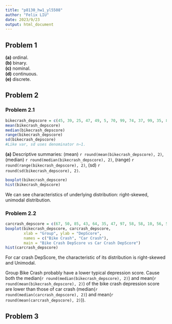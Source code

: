 ```yaml
---
title: "p8130_hw1_yl5508"
author: "Felix LIU"
date: 2023/9/23
output: html_document
---
```


## Problem 1

**(a)** ordinal.  
**(b)** binary.  
**(c)** nominal.  
**(d)** continuous.  
**(e)** discrete.  

## Problem 2

### Problem 2.1

```r
bikecrash_depscore = c(45, 39, 25, 47, 49, 5, 70, 99, 74, 37, 99, 35, 8, 59)
mean(bikecrash_depscore)
median(bikecrash_depscore)
range(bikecrash_depscore)
sd(bikecrash_depscore)
#Like var, sd uses denominator n−1.
```

**(a)** Descriptive summaries: (mean) `r round(mean(bikecrash_depscore), 2)`, (median) `r round(median(bikecrash_depscore), 2)`, (range) `r round(range(bikecrash_depscore), 2)`, (sd) `r round(sd(bikecrash_depscore), 2)`.

```r
boxplot(bikecrash_depscore)
hist(bikecrash_depscore)
```

We can see characteristics of underlying distribution: right-skewed,  unimodal distribution.

### Problem 2.2

```r
carcrash_depscore = c(67, 50, 85, 43, 64, 35, 47, 97, 58, 58, 10, 56, 50)
boxplot(bikecrash_depscore, carcrash_depscore, 
        xlab = "Group", ylab = "DepScore", 
        names = c("Bike Crash", "Car Crash"), 
        main = "Bike Crash DepScore vs Car Crash DepScore")
hist(carcrash_depscore)
```

For car crash DepScore, the characteristic of its distribution is right-skewed and Unimodal.  

Group Bike Crash probably have a lower typical depression score. Cause both the median(`r round(median(bikecrash_depscore), 2)`) and mean(`r round(mean(bikecrash_depscore), 2)`) of the bike crash depression score are lower than those of car crash (median(`r round(median(carcrash_depscore), 2)`) and mean(`r round(mean(carcrash_depscore), 2)`)).

## Problem 3



